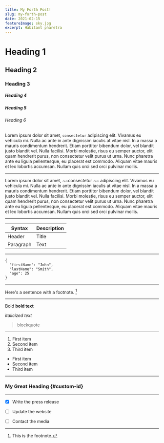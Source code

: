 ```yaml
---
title: My Forth Post!
slug: my-forth-post
date: 2021-02-15
featureImage: sky.jpg
excerpt: Habitant pharetra
---
```


# Heading 1

## Heading 2

### Heading 3

##### Heading 4

##### Heading 5

###### Heading 6

Lorem ipsum dolor sit amet, `consectetur` adipiscing elit. Vivamus eu vehicula mi. Nulla ac ante in ante dignissim iaculis at vitae nisl. In a massa a mauris condimentum hendrerit. Etiam porttitor bibendum dolor, vel blandit justo blandit vel. Nulla facilisi. Morbi molestie, risus eu semper auctor, elit quam hendrerit purus, non consectetur velit purus ut urna. Nunc pharetra ante eu ligula pellentesque, eu placerat est commodo. Aliquam vitae mauris et leo lobortis accumsan. Nullam quis orci sed orci pulvinar mollis.

---

Lorem ipsum dolor sit amet, ~~consectetur ~~ adipiscing elit. Vivamus eu vehicula mi. Nulla ac ante in ante dignissim iaculis at vitae nisl. In a massa a mauris condimentum hendrerit. Etiam porttitor bibendum dolor, vel blandit justo blandit vel. Nulla facilisi. Morbi molestie, risus eu semper auctor, elit quam hendrerit purus, non consectetur velit purus ut urna. Nunc pharetra ante eu ligula pellentesque, eu placerat est commodo. Aliquam vitae mauris et leo lobortis accumsan. Nullam quis orci sed orci pulvinar mollis.

---

| Syntax    | Description |
| --------- | ----------- |
| Header    | Title       |
| Paragraph | Text        |

---

```
{
  "firstName": "John",
  "lastName": "Smith",
  "age": 25
}
```

---

Here's a sentence with a footnote. [^1]

[^1]: This is the footnote.

---

Bold **bold text**

_italicized text_

> blockquote

---

1. First item
2. Second item
3. Third item

- First item
- Second item
- Third item

---

### My Great Heading {#custom-id}

---

- [x] Write the press release

- [ ] Update the website
- [ ] Contact the media
